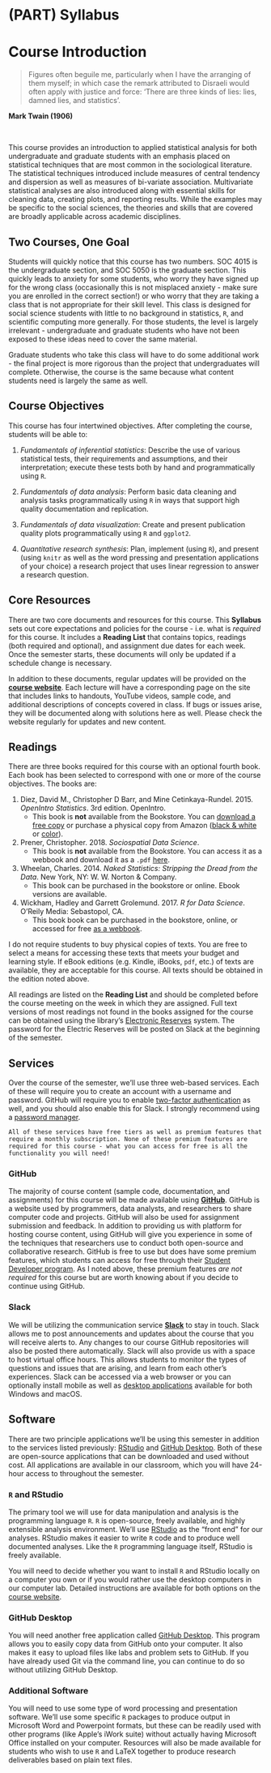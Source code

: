 # (PART) Syllabus {-}

# Course Introduction

> Figures often beguile me, particularly when I have the arranging of them myself; in which case the remark attributed to Disraeli would often apply with justice and force: ‘There are three kinds of lies: lies, damned lies, and statistics’.

**Mark Twain (1906)**

</br>

This course provides an introduction to applied statistical analysis for both undergraduate and graduate students with an emphasis placed on statistical techniques that are most common in the sociological literature. The statistical techniques introduced include measures of central tendency and dispersion as well as measures of bi-variate association. Multivariate statistical analyses are also introduced along with essential skills for cleaning data, creating plots, and reporting results. While the examples may be specific to the social sciences, the theories and skills that are covered are broadly applicable across academic disciplines.

## Two Courses, One Goal

Students will quickly notice that this course has two numbers. SOC 4015 is the undergraduate section, and SOC 5050 is the graduate section. This quickly leads to anxiety for some students, who worry they have signed up for the wrong class (occasionally this is not misplaced anxiety - make sure you are enrolled in the correct section!) or who worry that they are taking a class that is not appropriate for their skill level. This class is designed for social science students with little to no background in statistics, `R`, and scientific computing more generally. For those students, the level is largely irrelevant - undergraduate and graduate students who have not been exposed to these ideas need to cover the same material.

Graduate students who take this class will have to do some additional work - the final project is more rigorous than the project that undergraduates will complete. Otherwise, the course is the same because what content students need is largely the same as well.

## Course Objectives

This course has four intertwined objectives. After completing the
course, students will be able to:

1.  *Fundamentals of inferential statistics*: Describe the use of various statistical tests, their requirements and assumptions, and their interpretation; execute these tests both by hand and programmatically using `R`.

2.  *Fundamentals of data analysis*: Perform basic data cleaning and analysis tasks programmatically using `R` in ways that support high quality documentation and replication.

3.  *Fundamentals of data visualization*: Create and present publication quality plots programmatically using `R` and `ggplot2`.

4.  *Quantitative research synthesis*: Plan, implement (using `R`), and present (using `knitr` as well as the word pressing and presentation applications of your choice) a research project that uses linear regression to answer a research question.
    
## Core Resources

There are two core documents and resources for this course. This **Syllabus** sets out core expectations and policies for the course - i.e. what is *required* for this course. It includes a **Reading List** that contains topics, readings (both required and optional), and assignment due dates for each week. Once the semester starts, these documents will only be updated if a schedule change is necessary.

In addition to these documents, regular updates will be provided on the [**course website**](https://slu-soc5050.github.io). Each lecture will have a corresponding page on the site that includes links to handouts, YouTube videos, sample code, and additional descriptions of concepts covered in class. If bugs or issues arise, they will be documented along with solutions here as well. Please check the website regularly for updates and new content.

## Readings

There are three books required for this course with an optional fourth book. Each book has been selected to correspond with one or more of the course objectives. The books are:

1. Diez, David M., Christopher D Barr, and Mine Cetinkaya-Rundel. 2015. *OpenIntro Statistics*. 3rd edition. OpenIntro.
    * This book is **not** available from the Bookstore. You can [download a free copy](https://www.openintro.org/stat/textbook.php) or purchase a physical copy from Amazon ([black & white](https://www.amazon.com/dp/1943450048/) or [color](https://www.amazon.com/dp/1943450056/)).
2. Prener, Christopher. 2018. *Sociospatial Data Science*. 
    * This book is **not** available from the Bookstore. You can access it as a webbook and download it as a `.pdf` [here](https://chris-prener.github.io/SSDSBook/).
3. Wheelan, Charles. 2014. *Naked Statistics: Stripping the Dread from the Data*. New York, NY: W. W. Norton & Company.
    * This book can be purchased in the bookstore or online. Ebook versions are available.
4. Wickham, Hadley and Garrett Grolemund. 2017. *R for Data Science*. O’Reily Media: Sebastopol, CA.
    * This book book can be purchased in the bookstore, online, or accessed for free [as a webbook](http://r4ds.had.co.nz).

I do not require students to buy physical copies of texts. You are free to select a means for accessing these texts that meets your budget and learning style. If eBook editions (e.g. Kindle, iBooks, `pdf`, etc.) of texts are available, they are acceptable for this course. All texts should be obtained in the edition noted above.

All readings are listed on the **Reading List** and should be completed before the course meeting on the week in which they are assigned. Full text versions of most readings not found in the books assigned for the course can be obtained using the library’s [Electronic Reserves](http://eres.slu.edu/eres/coursepass.aspx?cid=4487) system. The password for the Electric Reserves will be posted on Slack at the beginning of the semester.

## Services
Over the course of the semester, we'll use three web-based services. Each of these will require you to create an account with a username and password. GitHub will require you to enable [two-factor authentication](https://en.wikipedia.org/wiki/Multi-factor_authentication) as well, and you should also enable this for Slack. I strongly recommend using a [password manager](https://lifehacker.com/5529133/five-best-password-managers).

```block
All of these services have free tiers as well as premium features that require a monthly subscription. None of these premium features are required for this course - what you can access for free is all the functionality you will need!
```

### GitHub

The majority of course content (sample code, documentation, and assignments) for this course will be made available using **[GitHub](http://www.github.com)**. GitHub is a website used by programmers, data analysts, and researchers to share computer code and projects. GitHub will also be used for assignment submission and feedback. In addition to providing us with platform for hosting course content, using GitHub will give you experience in some of the techniques that researchers use to conduct both open-source and collaborative research. GitHub is free to use but does have some premium features, which students can access for free through their [Student Developer program](https://education.github.com/pack/). As I noted above, these premium features *are not required* for this course but are worth knowing about if you decide to continue using GitHub.

### Slack

We will be utilizing the communication service **[Slack](https://slack.com)** to stay in touch. Slack allows me to post announcements and updates about the course that you will receive alerts to. Any changes to our course GitHub repositories will also be posted there automatically. Slack will also provide us with a space to host virtual office hours. This allows students to monitor the types of questions and issues that are arising, and learn from each other’s experiences. Slack can be accessed via a web browser or you can optionally install mobile as well as [desktop applications](https://slack.com/downloads/osx) available for both Windows and macOS.

## Software
There are two principle applications we'll be using this semester in addition to the services listed previously: [RStudio](https://www.rstudio.com) and [GitHub Desktop](https://desktop.github.com). Both of these are open-source applications that can be downloaded and used without cost. All applications are available in our classroom, which you will have 24-hour access to throughout the semester. 

### `R` and RStudio

The primary tool we will use for data manipulation and analysis is the programming language `R`. `R` is open-source, freely available, and highly extensible analysis environment. We’ll use [RStudio](https://www.rstudio.com) as the "front end" for our analyses. RStudio makes it easier to write `R` code and to produce well documented analyses. Like the `R` programming language itself, RStudio is freely available. 

You will need to decide whether you want to install `R` and RStudio locally on a computer you own or if you would rather use the desktop computers in our computer lab. Detailed instructions are available for both options on the [course website](https://slu-soc5050.github.io/course-software/).

### GitHub Desktop

You will need another free application called [GitHub Desktop](https://desktop.github.com). This program allows you to easily copy data from GitHub onto your computer. It also makes it easy to upload files like labs and problem sets to GitHub. If you have already used Git via the command line, you can continue to do so without utilizing GitHub Desktop. 

### Additional Software
You will need to use some type of word processing and presentation software. We'll use some specific `R` packages to produce output in Microsoft Word and Powerpoint formats, but these can be readily used with other programs (like Apple's iWork suite) without actually having Microsoft Office installed on your computer. Resources will also be made available for students who wish to use `R` and LaTeX together to produce research deliverables based on plain text files.
